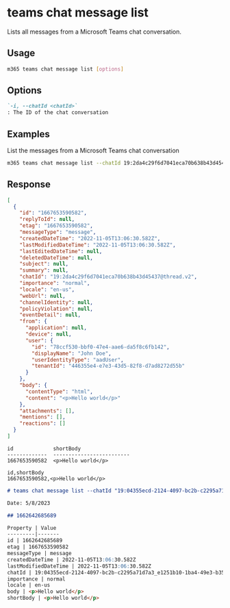 
# teams chat message list

Lists all messages from a Microsoft Teams chat conversation.

## Usage

```sh
m365 teams chat message list [options]
```

## Options

```md definition-list
`-i, --chatId <chatId>`
: The ID of the chat conversation
```

<Global />

## Examples

List the messages from a Microsoft Teams chat conversation

```sh
m365 teams chat message list --chatId 19:2da4c29f6d7041eca70b638b43d45437@thread.v2
```

## Response

<Tabs>
  <TabItem value="JSON">

  ```json
  [
    {
      "id": "1667653590582",
      "replyToId": null,
      "etag": "1667653590582",
      "messageType": "message",
      "createdDateTime": "2022-11-05T13:06:30.582Z",
      "lastModifiedDateTime": "2022-11-05T13:06:30.582Z",
      "lastEditedDateTime": null,
      "deletedDateTime": null,
      "subject": null,
      "summary": null,
      "chatId": "19:2da4c29f6d7041eca70b638b43d45437@thread.v2",
      "importance": "normal",
      "locale": "en-us",
      "webUrl": null,
      "channelIdentity": null,
      "policyViolation": null,
      "eventDetail": null,
      "from": {
        "application": null,
        "device": null,
        "user": {
          "id": "78ccf530-bbf0-47e4-aae6-da5f8c6fb142",
          "displayName": "John Doe",
          "userIdentityType": "aadUser",
          "tenantId": "446355e4-e7e3-43d5-82f8-d7ad8272d55b"
        }
      },
      "body": {
        "contentType": "html",
        "content": "<p>Hello world</p>"
      },
      "attachments": [],
      "mentions": [],
      "reactions": []
    }
  ]
  ```

  </TabItem>
  <TabItem value="Text">

  ```text
  id             shortBody
  -------------  -------------------------
  1667653590582  <p>Hello world</p>
  ```

  </TabItem>
  <TabItem value="CSV">

  ```csv
  id,shortBody
  1667653590582,<p>Hello world</p>
  ```

  </TabItem>
  <TabItem value="Markdown">

  ```md
  # teams chat message list --chatId "19:04355ecd-2124-4097-bc2b-c2295a71d7a3_e1251b10-1ba4-49e3-b35a-933e3f21772b@unq.gbl.spaces"

  Date: 5/8/2023

  ## 1662642685689

  Property | Value
  ---------|-------
  id | 1662642685689
  etag | 1667653590582
  messageType | message
  createdDateTime | 2022-11-05T13:06:30.582Z
  lastModifiedDateTime | 2022-11-05T13:06:30.582Z
  chatId | 19:04355ecd-2124-4097-bc2b-c2295a71d7a3_e1251b10-1ba4-49e3-b35a-933e3f21772b@unq.gbl.spaces
  importance | normal
  locale | en-us
  body | <p>Hello world</p>
  shortBody | <p>Hello world</p>
  ```

  </TabItem>
</Tabs>


